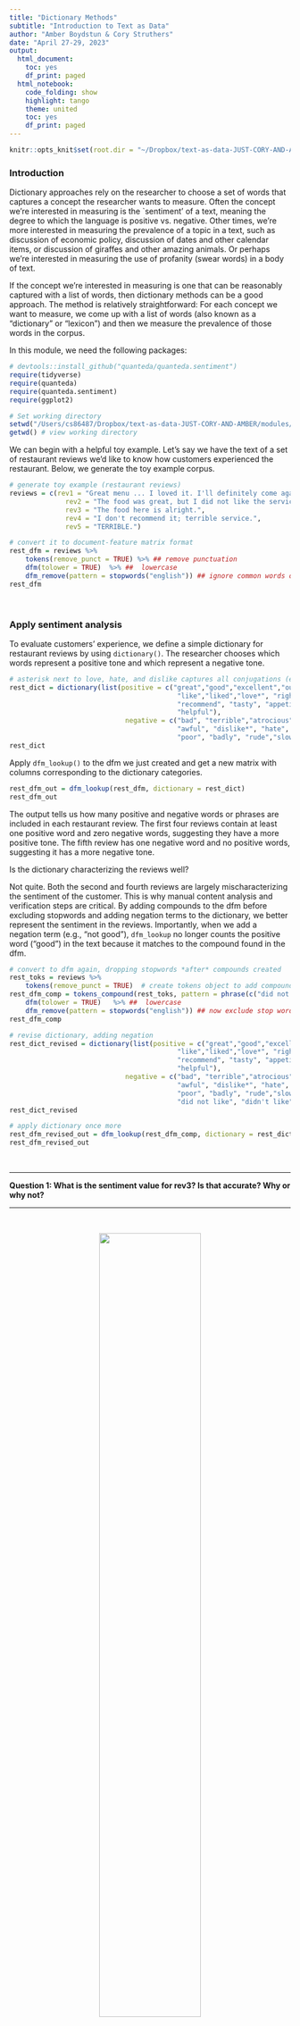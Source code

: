 ```yaml
---
title: "Dictionary Methods"
subtitle: "Introduction to Text as Data"
author: "Amber Boydstun & Cory Struthers"
date: "April 27-29, 2023"
output:
  html_document:
    toc: yes
    df_print: paged
  html_notebook:
    code_folding: show
    highlight: tango
    theme: united
    toc: yes
    df_print: paged
---
```


```r
knitr::opts_knit$set(root.dir = "~/Dropbox/text-as-data-JUST-CORY-AND-AMBER/modules/data/")
```


### Introduction

Dictionary approaches rely on the researcher to choose a set of words that captures a concept the researcher wants to measure. Often the concept we're interested in measuring is the `sentiment' of a text, meaning the degree to which the language is positive vs. negative. Other times, we're more interested in measuring the prevalence of a topic in a text, such as discussion of economic policy, discussion of dates and other calendar items, or discussion of giraffes and other amazing animals. Or perhaps we're interested in measuring the use of profanity (swear words) in a body of text. 

If the concept we're interested in measuring is one that can be reasonably captured with a list of words, then dictionary methods can be a good approach. The method is relatively straightforward: For each concept we want to measure, we come up with a list of words (also known as a "dictionary" or "lexicon") and then we measure the prevalence of those words in the corpus. 

In this module, we need the following packages:

```r

# devtools::install_github("quanteda/quanteda.sentiment") 
require(tidyverse)
require(quanteda)
require(quanteda.sentiment)
require(ggplot2)

# Set working directory
setwd("/Users/cs86487/Dropbox/text-as-data-JUST-CORY-AND-AMBER/modules/data/")
getwd() # view working directory

```

We can begin with a helpful toy example. Let's say we have the text of a set of restaurant reviews we'd like to know how customers experienced the restaurant. Below, we generate the toy example corpus. 

```r

# generate toy example (restaurant reviews)
reviews = c(rev1 = "Great menu ... I loved it. I'll definitely come again.", 
              rev2 = "The food was great, but I did not like the service.",  
              rev3 = "The food here is alright.", 
              rev4 = "I don't recommend it; terrible service.", 
              rev5 = "TERRIBLE.") 

# convert it to document-feature matrix format
rest_dfm = reviews %>% 
    tokens(remove_punct = TRUE) %>% ## remove punctuation
    dfm(tolower = TRUE)  %>% ##  lowercase
    dfm_remove(pattern = stopwords("english")) ## ignore common words on a "stop" list
rest_dfm  
```

\

###  Apply sentiment analysis

To evaluate customers' experience, we define a simple dictionary for restaurant reviews by using `dictionary()`. The researcher chooses which words represent a positive tone and which represent a negative tone.

```r

# asterisk next to love, hate, and dislike captures all conjugations (e.g., loved, disliked)
rest_dict = dictionary(list(positive = c("great","good","excellent","outstanding","best",
                                          "like","liked","love*", "right","well", 
                                          "recommend", "tasty", "appetizing", "friendly", 
                                          "helpful"),
                             negative = c("bad", "terrible","atrocious", "awful", "worst", 
                                          "awful", "dislike*", "hate", 
                                          "poor", "badly", "rude","slow","dirty","cold")))
rest_dict

```

Apply `dfm_lookup()` to the dfm we just created and get a new matrix with columns corresponding to the dictionary categories.

```r

rest_dfm_out = dfm_lookup(rest_dfm, dictionary = rest_dict)
rest_dfm_out

```

The output tells us how many positive and negative words or phrases are included in each restaurant review. The first four reviews contain at least one positive word and zero negative words, suggesting they have a more positive tone. The fifth review has one negative word and no positive words, suggesting it has a more negative tone. 

Is the dictionary characterizing the reviews well?

Not quite. Both the second and fourth reviews are largely mischaracterizing the sentiment of the customer. This is why manual content analysis and verification steps are critical. By adding compounds to the dfm before excluding stopwords and adding negation terms to the dictionary, we better represent the sentiment in the reviews. Importantly, when we add a negation term (e.g., "not good"), `dfm_lookup` no longer counts the positive word ("good") in the text because it matches to the compound found in the dfm.

```r

# convert to dfm again, dropping stopwords *after* compounds created
rest_toks = reviews %>% 
    tokens(remove_punct = TRUE)  # create tokens object to add compounds
rest_dfm_comp = tokens_compound(rest_toks, pattern = phrase(c("did not like", "didn't like", "do not recommend", "don't recommend"))) %>% 
    dfm(tolower = TRUE)   %>% ##  lowercase 
    dfm_remove(pattern = stopwords("english")) ## now exclude stop words 
rest_dfm_comp

# revise dictionary, adding negation
rest_dict_revised = dictionary(list(positive = c("great","good","excellent","outstanding","best",
                                          "like","liked","love*", "right","well", 
                                          "recommend", "tasty", "appetizing", "friendly", 
                                          "helpful"),
                             negative = c("bad", "terrible","atrocious", "awful", "worst", 
                                          "awful", "dislike*", "hate", 
                                          "poor", "badly", "rude","slow","dirty","cold",
                                          "did not like", "didn't like", "do not recommend", "don't recommend")))
rest_dict_revised

# apply dictionary once more
rest_dfm_revised_out = dfm_lookup(rest_dfm_comp, dictionary = rest_dict_revised)
rest_dfm_revised_out

```

\

---

**Question 1: What is the sentiment value for rev3? Is that accurate? Why or why not?**

---

\

<center>![](/Users/cs86487/Dropbox/text-as-data-JUST-CORY-AND-AMBER/images/sentiment analysis.jpeg){width="60%"}</center>

\

An alternative approach to creating your own dictionary is using an established one. The use of established dictionaries is common in sentiment analysis. For example, [*Lexicoder Sentiment Dictionary (2015)*](https://quanteda.io/reference/data_dictionary_LSD2015.html) (LSD) is a built-in dictionary in `quanteda` package. This dictionary consists of 2,858 "negative" and 1,709 "positive" sentiment words. Negations of negative and positive words (like our example above illustrates) are also included. 

```r

# Inspect Lexicoder Sentiment Dictionary
data_dictionary_LSD2015 

```

Dictionary-based sentiment analysis in quanteda can take place in two different forms, depending on whether dictionary keys are part of a polarity-based sentiment scheme -- meaning binary positive versus binary negative dictionary categories -- or whether a continuous sentiment score is associated with individual word patterns -- meaning different values of positive versus negative sentiment, what we call a valence-based sentiment scheme.

Dictionaries can have both polarity and valence weights, but these are not used in the same sentiment scoring scheme. "Polarity" is a category of one of two "poles" (such as negative and positive) applied to dictionary keys, whereas "valence" is a weight applied individually to each value within a key (i.e., the amount of negativity or the amount of positivity).

The [`quanteda.sentiment package`](https://github.com/quanteda/quanteda.sentiment), which we loaded earlier, extends the `quanteda` package with functions for computing sentiment on text. It also includes eight additional sentiment dictionaries, spanning both polarity and valence:

\



| **Name**                         | **Description**                                               | **Polarity** | **Valence** |
| --- | --- | :-: | :-: |
|----------------|------------------------|----------------|----------------|
| data_dictionary_AFINN            | Nielsen's (2011) 'new ANEW' valenced word list                |              | yes           |
| data_dictionary_ANEW             | Affective Norms for English Words (ANEW)                      |              | yes           |
| data_dictionary_geninqposneg     | Augmented General Inquirer *Positiv* and *Negativ* dictionary | yes           |             |
| data_dictionary_HuLiu            | Positive and negative words from Hu and Liu (2004)            | yes           |             |
| data_dictionary_LoughranMcDonald | Loughran and McDonald Sentiment Word Lists                    | yes           |             |
| data_dictionary_LSD2015          | Lexicoder Sentiment Dictionary (2015)                         | yes           |             |
| data_dictionary_NRC              | NRC Word-Emotion Association Lexicon                          | yes           |             |
| data_dictionary_Rauh             | Rauh's German Political Sentiment Dictionary                  | yes           |             |
| data_dictionary_sentiws          | SentimentWortschatz (SentiWS)                                 | yes           | yes          |


\

We can apply these established dictionaries to larger and more complex corpora. In the following example, we'll examine trends in the sentiment of immigration tweets from 2013-2017, focusing on polarity sentiment.

After constructing or retrieving the corpus, we create the DFM and apply the sentiment dictionary to count the number of positive and negative words and phrases in each tweet using the LSD dictionary. 

```r

# upload twitter corpus
tweet_corp = readRDS("tweet_corp.RDS")

# create dfm
tweet_dfm = tweet_corp %>%
    tokens(remove_punct = TRUE, 
           remove_numbers = TRUE, 
           remove_symbols = TRUE) %>% 
    dfm(tolower = TRUE)  %>% # convert to lowercase
    dfm_remove(pattern = stopwords("english")) ## exclude common words on a "stop" list

# apply LSD for positive and negative words in each tweet 
tweet_words_dict = dfm_lookup(tweet_dfm, dictionary = data_dictionary_LSD2015) 
tweet_words_dict

```

Let's review a few of the tweets to see if the sentiment captures are accurate.

```r

tweet_words_dict_df = convert(tweet_words_dict, "data.frame")
tweet_words_dict_df[1, ]
tweet_words_dict_df[451, ]
as.character(tweet_corp[1]) # capturing 'dirty'
as.character(tweet_corp[451])

```

It seems like the tweet in text451 is more negative than positive, but the dictionary result doesn't reflect that. What did we forget? 

Compound tokens! 

```r

# revised dfm, this time with compound terms generated from the dictionary
tweet_dfm_revised  = tweet_corp %>%
    tokens(remove_punct = TRUE, 
           remove_numbers = TRUE, 
           remove_symbols = TRUE) %>% 
    tokens_compound(data_dictionary_LSD2015) %>% # here, adding all compound terms in the dictionary
    dfm(tolower = TRUE)  %>% 
    dfm_remove(pattern = stopwords("english")) # now remove stopwords so "not_" has been captured

# apply same dictionary to revised dfm 
tweet_words_dict_revised = dfm_lookup(tweet_dfm_revised, dictionary = data_dictionary_LSD2015) 
tweet_words_dict_revised

# Negated terms now counted
tweet_words_dict_df_revised = convert(tweet_words_dict_revised, "data.frame")
tweet_words_dict_df_revised[451, ]

```

We now have the number of positive and negative words and phrases for each tweet. Let's calculate the proportion of positive and negative words used in each year (2013-2017) by counting the total number of words in a tweet and merging the dfm output with the count dataframe. 

```r

# sum the total number of sentiment words
tweet_words_dict_df_revised$total = rowSums(tweet_words_dict_df_revised[,c(2:4)])

# convert dfm with dict to a data frame
tweet_words_dict_df = convert(tweet_words_dict, to = "data.frame")

# grab docvars, rename doc_id so the two match
tweet_docvars_df = docvars(tweet_corp)
tweet_docvars_df = tweet_docvars_df %>% 
       rename("doc_id" = "doc_id_keep")

# left_join the total/positive/negative terms for each tweets back to our original data with the source var
tweets_analysis = tweet_docvars_df %>%
    left_join(tweet_words_dict_df_revised, by = "doc_id") 

# shorten df for ease
tweets_analysis %>% select(doc_id, year, total, negative, neg_positive, positive, neg_negative) %>% head()

```

We can manipulate the dataframe using tidyverse to examine the proportion of words that represent positive versus negative sentiment by each year. In the code below, we manipulate the `tweets_analysis` dataframe to calculate proportion terms positive, proportion terms negative, and the difference (positive - negative) for the *sentiment score* for each year. There are of course other ways we could calculate a sentiment score, such as subtracting the total number of negative words from the total number of positive words. 

```r

by_year = tweets_analysis %>%
    group_by(year) %>%
    summarise(total_words = sum(total),
              total_neg = sum(negative, neg_positive), 
              total_pos = sum(positive, neg_negative)) %>%
    ungroup() %>%
    mutate(negative = total_neg/total_words, 
           positive = total_pos/total_words) %>%
    mutate(difference = positive - negative) %>%
    gather(key = measure, value = prop, c("negative", "positive", "difference"))
by_year 

```


We can then plot the percent positive sentiment words using `ggplot2`. The figure below illustrates that tweets on immigration have become decreasingly positive since 2013, with the greatest drop between 2013 and 2014, as indicated by the downward trend. 

```r

by_year_pos = subset(by_year, measure=="positive")
ggplot(data = by_year_pos, aes(x = year, y = prop, group = measure, colour = measure)) +
    geom_line(size = 2) +
    labs(x = "Year", y = "Proportion") + 
    ggtitle("Proportion positive sentiment by year (2013-2017)") + 
    theme_classic() + 
    ylim(0,1)

```

\

---

**Question 2 (BREAKOUT). Calculate the polarity sentiment score (as we’ve done above) using a polarity dictionary for the Trump tweets corpus we previously analyzed (“trump_tweet_corp.rds”). You can apply the same dictionary (data_dictionary_LSD2015) or a different polarity dictionary. Here, we will ignore differences between Android and iPhone and just examine Trump's Twitter sentiment overall in this time period.**
  
---

\

### Apply topical dictionary

Next we will apply topic-specific dictionaries. The logic is the same as the logic for sentiment dictionaries, however the lexicons we will now be measuring more than one category and considering topics as opposed to sentiment.


\

<center>![](/Users/cs86487/Dropbox/text-as-data-JUST-CORY-AND-AMBER/images/pap.jpeg){width="60%"}</center>
<center>Source: Policy Agendas Project</center>
\

First, let's load a corpus of speeches by high-ranking representatives of the EU Member states, as well as speeches by members of the European Parliament and representatives of the EU Commission and the European Central Bank. All speeches are stored (in some cases, translated) in English. There is also metadata on the speakers, length and occasion of the speeches.

```r

# import data
load("euspeech.korpus.RData")
head(korpus.euspeech.stats)

```

We'll apply an dictionary that identifies populist versus liberal terms. The word list for "populism" below is from Rooduijn and Pauwels (2011) and the word list for "liberalism" is created by Puschmann and Haim (2019).

```r

populism_liberalism_dict = dictionary(list(populism = c("elit*", "consensus*", "undemocratic*", 
                                                            "referend*", "corrupt*", "propagand", 
                                                            "politici*", "*deceit*", "*deceiv*", 
                                                            "*betray*", "shame*", "scandal*", 
                                                            "truth*", "dishonest*", "establishm*", 
                                                            "ruling*"), 
                                               liberalism = c("liber*", "free*", "indiv*", "open*", 
                                                              "law*", "rules", "order", "rights", 
                                                              "trade", "global", "inter*", "trans*", 
                                                              "minori*", "exchange", "market*")))
populism_liberalism_dict

```


We can apply the dictionary to the speech corpus, grouping by country or supranational entity (EU Commission, the EU Parliament, and the European Central Bank). Note that we do not need to use `tokens_compund` because the dictionary does not include compound terms.

`dfm_weight` allows us to transform the dictionary dfm into a metric other than a count. Below, we'll rely on the sentiment score metric, or the proportion of populist versus liberal words among total dictionary words.

```r

eu_toks = tokens(korpus.euspeech, remove_punct=TRUE) %>%
                tokens_remove(pattern = stopwords("en")) %>%
                tokens_group(groups = country) # grouping by country or entity
eu_dfm = dfm(eu_toks)

eu_dfm_dict = dfm_lookup(eu_dfm, dictionary = populism_liberalism_dict)
eu_dfm_dict

dfm_eu_prop = dfm_weight(eu_dfm_dict, scheme = "prop")
convert(dfm_eu_prop, "data.frame")

```

The results show that EU politicians use terms representing liberalism far more than they use terms representing populism. Yet there is some variation. Policymakers in Greece, Spain, and the EU Parliament tend to use populist rhetoric more often than policymakers elsewhere.

Next, we calculate the percent of populist rhetoric between 2007-2015, distinguishing between national governments, which includes representatives of the EU Parliament ("regierung"), and the EU authorities (EU Commission and ECB).

```r

eu_toks = tokens(korpus.euspeech, remove_punct=TRUE) %>%
    tokens_remove(pattern = stopwords("en")) %>%
    tokens_group(groups= interaction(Typ,Jahr)) # group by combination of actor type and year ("jahr")
eu_dfm = dfm(eu_toks) 

# apply dictionary
eu_dfm_dict = dfm_lookup(eu_dfm, dictionary = populism_liberalism_dict)

# transform to proportion
dfm_eu_prop = dfm_weight(eu_dfm_dict, scheme = "prop")

# df with topics by entity and year
eu_topics_df = convert(dfm_eu_prop, "data.frame") %>% 
  mutate(Typ = str_split(doc_id, "\\.", simplify = T)[,1]) %>% # return type variable
  mutate(Jahr = str_split(doc_id, "\\.", simplify = T)[,2]) %>% # return year variable
  select(Type=Typ, Year=Jahr, populism, liberalism)
eu_topics_df

```

While grouping can be useful, we often want to observe variation at the smallest unit available (in this case the speech). Below, we generate the dfm without the grouping option and plot the variation of populism by country within individual speeches.

```r

# create dfm
eu_dfm_nogroup = tokens(korpus.euspeech, remove_punct=TRUE) %>%
                tokens_remove(pattern = stopwords("en"))  %>% # removing grouping
                dfm(tolower = TRUE)  %>% 
                dfm_remove(pattern = stopwords("english")) 

# apply dictionary
eu_dfm_dict = dfm_lookup(eu_dfm_nogroup, dictionary = populism_liberalism_dict)
eu_dfm_dict

# transform to proportion
dfm_eu_prop = dfm_weight(eu_dfm_dict, scheme = "prop")

# generate df for plotting
eu_poplib_analysis =  convert(dfm_eu_prop, "data.frame") %>% 
  bind_cols(korpus.euspeech.stats) %>% 
  filter(length >= 1200) # removing short speeches

# plot populism by country
ggplot(eu_poplib_analysis, aes(country, populism)) + 
    geom_boxplot(outlier.size = 0) + 
    geom_jitter(aes(country, populism), 
                position = position_jitter(width = 0.4, height = 0), 
                alpha = 0.1, size = 0.2, show.legend = F) +
    theme_classic() +
    theme(axis.text.x = element_text(angle = 45, vjust = 1, hjust = 1)) +
    xlab("Country") + ylab("Proportion populism") + 
    ggtitle("Proportion of populist rhetoric among speeches of EU policymakers") 

# mean populism
aggregate(populism ~ country, data = eu_poplib_analysis, mean)

```

The boxplots suggest that the European Commission's share of the corpus (# observations) is large but the level of populist rhetoric among speeches is lower than most other entities.

\

---

**Question 3 (BREAKOUT). Use the policy_agendas_english.RData dictionary to analyze the topics in a country's speeches. First choose a country and subset the corpus. Then, walk through pre-processing steps, create a dfm, and apply the policy agendas dictionary to the country's speech corpus. Generate a plot that shows the distribution of topics within the corpus. What do you observe?**

---

\ 


